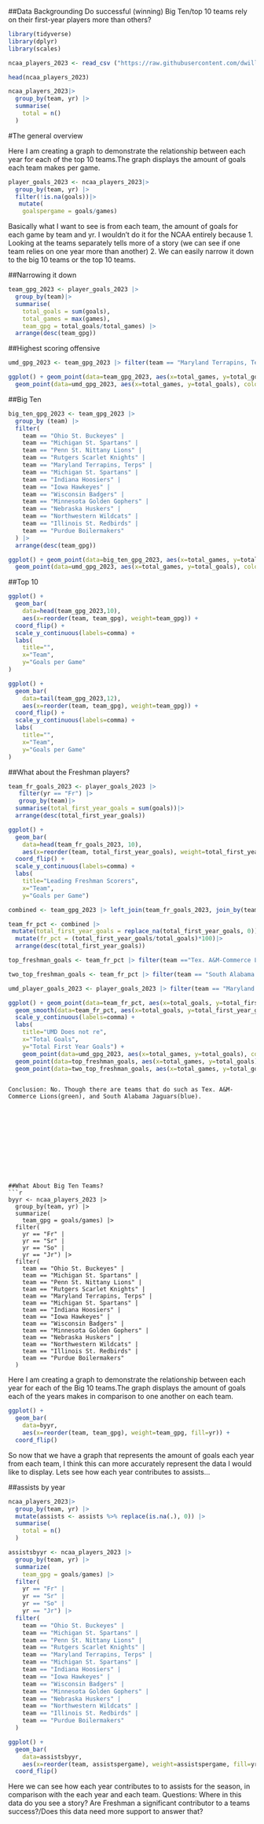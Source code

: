 ##Data Backgrounding 
Do successful (winning) Big Ten/top 10 teams rely on their first-year players more than others? 

```r
library(tidyverse)
library(dplyr)
library(scales)
```


```r
ncaa_players_2023 <- read_csv ("https://raw.githubusercontent.com/dwillis/NCAAWomensSoccerData/main/data/ncaa_womens_soccer_playerstats_2023.csv")
```

```r
head(ncaa_players_2023)
```
```r
ncaa_players_2023|>
  group_by(team, yr) |>
  summarise(
    total = n()
  ) 
```
#The general overview

Here I am creating a graph to demonstrate the relationship between each year for each of the top 10 teams.The graph displays the amount of goals each team makes per game.

```r
player_goals_2023 <- ncaa_players_2023|>
  group_by(team, yr) |>
  filter(!is.na(goals))|>
   mutate(
    goalspergame = goals/games)
```

Basically what I want to see is from each team, the amount of goals for each game by team and yr. I wouldn't do it for the NCAA entirely because 1. Looking at the teams separately tells more of a story (we can see if one team relies on one year more than another) 2. We can easily narrow it down to the big 10 teams or the top 10 teams.


##Narrowing it down
```r
team_gpg_2023 <- player_goals_2023 |>
  group_by(team)|> 
  summarise(
    total_goals = sum(goals), 
    total_games = max(games), 
    team_gpg = total_goals/total_games) |>
  arrange(desc(team_gpg))
```

##Highest scoring offensive 
```r
umd_gpg_2023 <- team_gpg_2023 |> filter(team == "Maryland Terrapins, Terps")
```

```r
ggplot() + geom_point(data=team_gpg_2023, aes(x=total_games, y=total_goals)) +
  geom_point(data=umd_gpg_2023, aes(x=total_games, y=total_goals), color="red")
```

##Big Ten

```r
big_ten_gpg_2023 <- team_gpg_2023 |>
  group_by (team) |>
  filter(
    team == "Ohio St. Buckeyes" |
    team == "Michigan St. Spartans" |
    team == "Penn St. Nittany Lions" |
    team == "Rutgers Scarlet Knights" |
    team == "Maryland Terrapins, Terps" |
    team == "Michigan St. Spartans" |
    team == "Indiana Hoosiers" |
    team == "Iowa Hawkeyes" |
    team == "Wisconsin Badgers" |
    team == "Minnesota Golden Gophers" |
    team == "Nebraska Huskers" |
    team == "Northwestern Wildcats" |
    team == "Illinois St. Redbirds" |
    team == "Purdue Boilermakers"
  ) |>
  arrange(desc(team_gpg)) 
```

```r
ggplot() + geom_point(data=big_ten_gpg_2023, aes(x=total_games, y=total_goals)) +
  geom_point(data=umd_gpg_2023, aes(x=total_games, y=total_goals), color="red")
```

##Top 10

```r
ggplot() + 
  geom_bar(
    data=head(team_gpg_2023,10), 
    aes(x=reorder(team, team_gpg), weight=team_gpg)) + 
  coord_flip() + 
  scale_y_continuous(labels=comma) + 
  labs(
    title="", 
    x="Team", 
    y="Goals per Game"
)
```

```r
ggplot() + 
  geom_bar(
    data=tail(team_gpg_2023,12), 
    aes(x=reorder(team, team_gpg), weight=team_gpg)) + 
  coord_flip() + 
  scale_y_continuous(labels=comma) + 
  labs(
    title="", 
    x="Team", 
    y="Goals per Game"
)
```

##What about the Freshman players?
```r
team_fr_goals_2023 <- player_goals_2023 |>
   filter(yr == "Fr") |>
   group_by(team)|>
  summarise(total_first_year_goals = sum(goals))|>
  arrange(desc(total_first_year_goals)) 
```



```r
ggplot() + 
  geom_bar(
    data=head(team_fr_goals_2023, 10), 
    aes(x=reorder(team, total_first_year_goals), weight=total_first_year_goals)) + 
  coord_flip() + 
  scale_y_continuous(labels=comma) + 
  labs(
    title="Leading Freshman Scorers", 
    x="Team", 
    y="Goals per Game")
```

```r
combined <- team_gpg_2023 |> left_join(team_fr_goals_2023, join_by(team))
```


```r
team_fr_pct <- combined |>
 mutate(total_first_year_goals = replace_na(total_first_year_goals, 0)) |> 
  mutate(fr_pct = (total_first_year_goals/total_goals)*100)|>
  arrange(desc(total_first_year_goals))
```

```r
top_freshman_goals <- team_fr_pct |> filter(team =="Tex. A&M-Commerce Lions")
```

```r
two_top_freshman_goals <- team_fr_pct |> filter(team == "South Alabama Jaguars")
```


```r
umd_player_goals_2023 <- player_goals_2023 |> filter(team == "Maryland Terrapins, Terps")
```

```r
ggplot() + geom_point(data=team_fr_pct, aes(x=total_goals, y=total_first_year_goals)) +
  geom_smooth(data=team_fr_pct, aes(x=total_goals, y=total_first_year_goals), method="lm") + 
  scale_y_continuous(labels=comma) + 
  labs(
    title="UMD Does not re", 
    x="Total Goals", 
    y="Total First Year Goals") +
    geom_point(data=umd_gpg_2023, aes(x=total_games, y=total_goals), color="red") +
  geom_point(data=top_freshman_goals, aes(x=total_games, y=total_goals), color="green") +
  geom_point(data=two_top_freshman_goals, aes(x=total_games, y=total_goals), color="blue") 
```
```

Conclusion: No. Though there are teams that do such as Tex. A&M-Commerce Lions(green), and South Alabama Jaguars(blue). 












##What About Big Ten Teams?
```r
byyr <- ncaa_players_2023 |>
  group_by(team, yr) |>
  summarize(
    team_gpg = goals/games) |>
  filter(
    yr == "Fr" |
    yr == "Sr" |
    yr == "So" | 
    yr == "Jr") |>
  filter(
    team == "Ohio St. Buckeyes" |
    team == "Michigan St. Spartans" |
    team == "Penn St. Nittany Lions" |
    team == "Rutgers Scarlet Knights" |
    team == "Maryland Terrapins, Terps" |
    team == "Michigan St. Spartans" |
    team == "Indiana Hoosiers" |
    team == "Iowa Hawkeyes" |
    team == "Wisconsin Badgers" |
    team == "Minnesota Golden Gophers" |
    team == "Nebraska Huskers" |
    team == "Northwestern Wildcats" |
    team == "Illinois St. Redbirds" |
    team == "Purdue Boilermakers"
  )
```
Here I am creating a graph to demonstrate the relationship between each year for each of the Big 10 teams.The graph displays the amount of goals each of the years makes in comparison to one another on each team. 
```r
ggplot() + 
  geom_bar(
    data=byyr, 
    aes(x=reorder(team, team_gpg), weight=team_gpg, fill=yr)) + 
  coord_flip()
```

So now that we have a graph that represents the amount of goals each year from each team, I think this can more accurately represent the data I would like to display. Lets see how each year contributes to assists... 


##assists by year
```r
ncaa_players_2023|>
  group_by(team, yr) |>
  mutate(assists <- assists %>% replace(is.na(.), 0)) |>
  summarise(
    total = n()
  ) 
```


```r
assistsbyyr <- ncaa_players_2023 |>
  group_by(team, yr) |>
  summarize(
    team_gpg = goals/games) |>
  filter(
    yr == "Fr" |
    yr == "Sr" |
    yr == "So" | 
    yr == "Jr") |>
  filter(
    team == "Ohio St. Buckeyes" |
    team == "Michigan St. Spartans" |
    team == "Penn St. Nittany Lions" |
    team == "Rutgers Scarlet Knights" |
    team == "Maryland Terrapins, Terps" |
    team == "Michigan St. Spartans" |
    team == "Indiana Hoosiers" |
    team == "Iowa Hawkeyes" |
    team == "Wisconsin Badgers" |
    team == "Minnesota Golden Gophers" |
    team == "Nebraska Huskers" |
    team == "Northwestern Wildcats" |
    team == "Illinois St. Redbirds" |
    team == "Purdue Boilermakers"
  )
```

```r
ggplot() + 
  geom_bar(
    data=assistsbyyr, 
    aes(x=reorder(team, assistspergame), weight=assistspergame, fill=yr)) + 
  coord_flip()
```
Here we can see how each year contributes to to assists for the season, in comparison with the each year and each team. 
Questions: Where in this data do you see a story? 
Are Freshman a significant contributor to a teams success?/Does this data need more support to answer that? 


